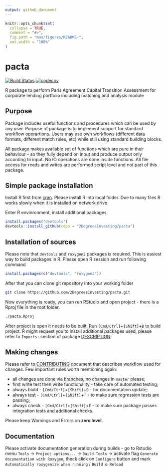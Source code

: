 ```yaml
---
output: github_document
---
```


<!-- README.md is generated from README.Rmd. Please edit that file -->

```r
knitr::opts_chunk$set(
  collapse = TRUE,
  comment = "#>",
  fig.path = "man/figures/README-",
  out.width = "100%"
)
```
# pacta

<!-- badges: start -->
[![Build Status](https://travis-ci.com/2DegreesInvesting/pacta.svg?token=2zLsWyJspq4x2F3gWvyf&branch=master)](https://travis-ci.com/2DegreesInvesting/pacta)
[![codecov](https://codecov.io/gh/2DegreesInvesting/pacta/branch/master/graphs/badge.svg)](https://codecov.io/gh/2DegreesInvesting/pacta)
<!-- badges: end -->

R package to perform Paris Agreement Capital Transition Assessment for corporate lending portfolio including matching and analysis module

## Purpose

Package includes useful functions and procedures which can be used by any user. Purpose of package is to implement support for standard workflow operartions. Users may use own workflows (different data formats, different match rules, etc) while still using standard building blocks.

All package makes available set of functions which are pure in their behaviour - so they fully depend on input and produce output only according to input. No IO operations are done inside functions. All file access for reads and writes are performed script level and not part of this package.

## Simple package installation 

Install R first from [cran](https://cran.r-project.org). Please install R into local folder. Due to many files R works slowly when it is installed on network drive.

Enter R envinronment, install additional packages

```R
install.packages("devtools")
devtools::install_github(repo = "2DegreesInvesting/pacta")
```

## Installation of sources 

Please note that `devtools` and `roxygen2` packages is required. This is easiest way to build packages in R. Please open R session and run following command

```R
install.packages(c("devtools", "roxygen2"))
```

After that you can clone git repository into your working folder

```sh
git clone https://github.com/2DegreesInvesting/pacta.git
```

Now everything is ready, you can run RStudio and open project - there is a Rproj file in the root folder.

```sh
./pacta.Rproj
```

After project is open it needs to be built. Run `[Cmd/Ctrl]`+`[Shift]`+`B` to build project. R might request you to install additional packages used, please refer to `Imports:` section of package [DESCRIPTION](/DESCRIPTION).

## Making changes 

Please refer to [CONTRIBUTING](/CONTRIBUTING.md) document that describes workflow used for changes. Few important rules worth mentioning again:

* all changes are done via branches, no changes in `master` please;
* first write test then write functionality - take care of automated testing;
* always biuld - `[Cmd/Ctrl]`+`[Shift]`+`B` - for documentation update;
* always test - `[Cmd/Ctrl]`+`[Shift]`+`T` - to make sure regression tests are passing;
* always check - `[Cmd/Ctrl]`+`[Shift]`+`E` - to make sure package passes integration tests and additional checks. 

Please keep Warnings and Errors on **zero level**.

## Documentation

Please activate documentation generation during builds - go to Rstudio menu `Tools` -> `Project options...` -> `Build Tools` -> activate flag `Generate documentation with Roxygen`, theck click on `Configure` button and mark `Automatically roxygenize when running` / `Build & Reload`
